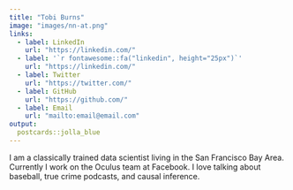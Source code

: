 ```yaml
---
title: "Tobi Burns"
image: "images/nn-at.png"
links:
  - label: LinkedIn
    url: "https://linkedin.com/"
  - label: '`r fontawesome::fa("linkedin", height="25px")`'
    url: "https://linkedin.com/"
  - label: Twitter
    url: "https://twitter.com/"
  - label: GitHub
    url: "https://github.com/"
  - label: Email
    url: "mailto:email@email.com"
output:
  postcards::jolla_blue
---
```

 
I am a classically trained data scientist living in the San Francisco Bay Area. 
Currently I work on the Oculus team at Facebook. I love talking about baseball, 
true crime podcasts, and causal inference.
